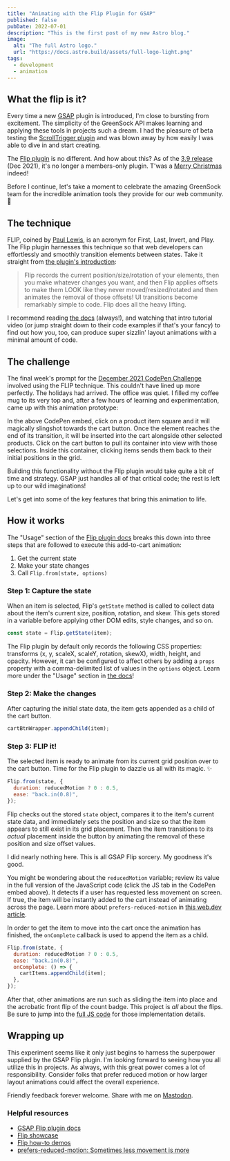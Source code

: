 ```yaml
---
title: "Animating with the Flip Plugin for GSAP"
published: false
pubDate: 2022-07-01
description: "This is the first post of my new Astro blog."
image:
  alt: "The full Astro logo."
  url: "https://docs.astro.build/assets/full-logo-light.png"
tags:
  - development
  - animation
---
```


## What the flip is it?

Every time a new [GSAP](https://gsap.com/) plugin is introduced, I'm close to bursting from excitement. The simplicity of the GreenSock API makes learning and applying these tools in projects such a dream. I had the pleasure of beta testing the [ScrollTrigger plugin](https://gsap.com/scrolltrigger/) and was blown away by how easily I was able to dive in and start creating.

The [Flip plugin](https://gsap.com/docs/v3/Plugins/Flip) is no different. And how about this? As of the [3.9 release](https://gsap.com/3-9/) (Dec 2021), it's no longer a members-only plugin. T'was a [Merry Christmas](https://codepen.io/GreenSock/pen/NWadxaR) indeed!

Before I continue, let's take a moment to celebrate the amazing GreenSock team for the incredible animation tools they provide for our web community. 🙏

## The technique

FLIP, coined by [Paul Lewis](https://aerotwist.com/blog/flip-your-animations/), is an acronym for First, Last, Invert, and Play. The Flip plugin harnesses this technique so that web developers can effortlessly and smoothly transition elements between states. Take it straight from [the plugin's introduction](https://gsap.com/docs/v3/Plugins/Flip):

> Flip records the current position/size/rotation of your elements, then you make whatever changes you want, and then Flip applies offsets to make them LOOK like they never moved/resized/rotated and then animates the removal of those offsets! UI transitions become remarkably simple to code. Flip does all the heavy lifting.

I recommend reading [the docs](https://gsap.com/docs/v3/Plugins/Flip) (always!), and watching that intro tutorial video (or jump straight down to their code examples if that's your fancy) to find out how you, too, can produce super sizzlin' layout animations with a minimal amount of code.

## The challenge

The final week's prompt for the [December 2021 CodePen Challenge](https://codepen.io/challenges/2021/december/4) involved using the FLIP technique. This couldn't have lined up more perfectly. The holidays had arrived. The office was quiet. I filled my coffee mug to its very top and, after a few hours of learning and experimentation, came up with this animation prototype:

In the above CodePen embed, click on a product item square and it will magically slingshot towards the cart button. Once the element reaches the end of its transition, it will be inserted into the cart alongside other selected products. Click on the cart button to pull its container into view with those selections. Inside this container, clicking items sends them back to their initial positions in the grid.

Building this functionality without the Flip plugin would take quite a bit of time and strategy. GSAP just handles all of that critical code; the rest is left up to our wild imaginations!

Let's get into some of the key features that bring this animation to life.

## How it works

The "Usage" section of the [Flip plugin docs](https://gsap.com/docs/v3/Plugins/Flip) breaks this down into three steps that are followed to execute this add-to-cart animation:

1. Get the current state
2. Make your state changes
3. Call `Flip.from(state, options)`

### Step 1: Capture the state

When an item is selected, Flip's `getState` method is called to collect data about the item's current size, position, rotation, and skew. This gets stored in a variable before applying other DOM edits, style changes, and so on.

```js
const state = Flip.getState(item);
```

The Flip plugin by default only records the following CSS properties: transforms (x, y, scaleX, scaleY, rotation, skewX), width, height, and opacity. However, it can be configured to affect others by adding a `props` property with a comma-delimited list of values in the `options` object. Learn more under the "Usage" section in [the docs](https://gsap.com/docs/v3/Plugins/Flip)!

### Step 2: Make the changes

After capturing the initial state data, the item gets appended as a child of the cart button.

```js
cartBtnWrapper.appendChild(item);
```

### Step 3: FLIP it!

The selected item is ready to animate from its current grid position over to the cart button. Time for the Flip plugin to dazzle us all with its magic. ✨

```js
Flip.from(state, {
  duration: reducedMotion ? 0 : 0.5,
  ease: "back.in(0.8)",
});
```

Flip checks out the stored `state` object, compares it to the item's current state data, and immediately sets the position and size so that the item appears to still exist in its grid placement. Then the item transitions to its _actual_ placement inside the button by animating the removal of these position and size offset values.

I did nearly nothing here. This is all GSAP Flip sorcery. My goodness it's good.

You might be wondering about the `reducedMotion` variable; review its value in the full version of the JavaScript code (click the JS tab in the CodePen embed above). It detects if a user has requested less movement on screen. If true, the item will be instantly added to the cart instead of animating across the page. Learn more about `prefers-reduced-motion` in [this web.dev article](https://web.dev/prefers-reduced-motion/).

In order to get the item to move into the cart once the animation has finished, the `onComplete` callback is used to append the item as a child.

```js
Flip.from(state, {
  duration: reducedMotion ? 0 : 0.5,
  ease: "back.in(0.8)",
  onComplete: () => {
    cartItems.appendChild(item);
  },
});
```

After that, other animations are run such as sliding the item into place and the acrobatic front flip of the count badge. This project is _all_ about the flips. Be sure to jump into the [full JS code](#codepen-demo) for those implementation details.

## Wrapping up

This experiment seems like it only just begins to harness the superpower supplied by the GSAP Flip plugin. I'm looking forward to seeing how you all utilize this in projects. As always, with this great power comes a lot of responsibility. Consider folks that prefer reduced motion or how larger layout animations could affect the overall experience.

Friendly feedback forever welcome. Share with me on [Mastodon](https://fosstodon.org/@hexagoncircle).

### Helpful resources

- [GSAP Flip plugin docs](https://gsap.com/docs/v3/Plugins/Flip)
- [Flip showcase](https://codepen.io/collection/AEkJmd)
- [Flip how-to demos](https://codepen.io/collection/nqvwmG)
- [prefers-reduced-motion: Sometimes less movement is more](https://web.dev/prefers-reduced-motion/)
